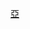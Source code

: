 {{Navbox
|name   = AEARU
|title=[[东亚研究型大学协会|<span style="color:#fff">东亚研究型大学协会</span>]] (AEARU)
|titlestyle = background:SteelBlue; color:white;
|groupstyle = background:SteelBlue; color:white;
|evenstyle = background:LemonChiffon;
|above=大学次序依照官网所采用的英文字母排序
|listclass = hlist
|group1 = [[中国大陆高等学校列表|<span style="color:#ffffff;">中国大陆</span>]]
|list1  = 
* [[复旦大学]]
* [[南京大学]]
* [[北京大学]]
* [[清华大学]]
* [[中国科学技术大学]]
|group2 = [[香港大学列表|<span style="color:#ffffff;">香港</span>]]
|list2  = 
* [[香港科技大學]]
|group3 = [[台湾大学列表|<span style="color:#ffffff;">台湾</span>]]
|list3  = 
* [[國立臺灣大學]]
* [[國立清華大學]]
* [[國立陽明交通大學]]
|group4 = [[韩国大学列表|<span style="color:#ffffff;">韩国</span>]]
|list4  = 
* [[韩国科学技术院]]
* [[浦項工科大学]]
* [[首爾大學]]
* [[延世大學]]
|group5 = [[日本大学列表|<span style="color:#ffffff;">日本</span>]]
|list5  = 
* [[京都大学]]
* [[大阪大学]]
* [[东北大学 (日本)|东北大学]]
* [[东京工业大学]]
* [[东京大学]]
* [[筑波大学]]
}}<noinclude>
[[Category:教育模板|亞]]

</noinclude>